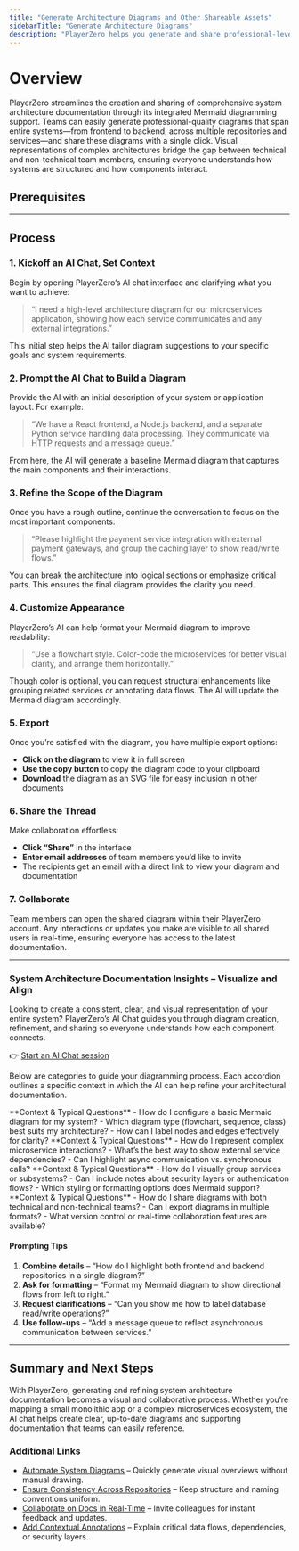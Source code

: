 ```yaml
---
title: "Generate Architecture Diagrams and Other Shareable Assets"
sidebarTitle: "Generate Architecture Diagrams"
description: "PlayerZero helps you generate and share professional-level system architecture documentation with integrated Mermaid diagrams."
---
```



# Overview

PlayerZero streamlines the creation and sharing of comprehensive system architecture documentation through its integrated Mermaid diagramming support. Teams can easily generate professional-quality diagrams that span entire systems—from frontend to backend, across multiple repositories and services—and share these diagrams with a single click. Visual representations of complex architectures bridge the gap between technical and non-technical team members, ensuring everyone understands how systems are structured and how components interact.

## **Prerequisites**

<SourceControlManagement/>

---

## **Process**

### 1. **Kickoff an AI Chat, Set Context**  
Begin by opening PlayerZero’s AI chat interface and clarifying what you want to achieve:

> “I need a high-level architecture diagram for our microservices application, showing how each service communicates and any external integrations.”

This initial step helps the AI tailor diagram suggestions to your specific goals and system requirements.

### 2. **Prompt the AI Chat to Build a Diagram**  
Provide the AI with an initial description of your system or application layout. For example:

> “We have a React frontend, a Node.js backend, and a separate Python service handling data processing. They communicate via HTTP requests and a message queue.”

From here, the AI will generate a baseline Mermaid diagram that captures the main components and their interactions.

### 3. **Refine the Scope of the Diagram**  
Once you have a rough outline, continue the conversation to focus on the most important components:

> “Please highlight the payment service integration with external payment gateways, and group the caching layer to show read/write flows.”

You can break the architecture into logical sections or emphasize critical parts. This ensures the final diagram provides the clarity you need.

### 4. **Customize Appearance**  
PlayerZero’s AI can help format your Mermaid diagram to improve readability:

> “Use a flowchart style. Color-code the microservices for better visual clarity, and arrange them horizontally.”

Though color is optional, you can request structural enhancements like grouping related services or annotating data flows. The AI will update the Mermaid diagram accordingly.

### 5. **Export**  
Once you’re satisfied with the diagram, you have multiple export options:
- **Click on the diagram** to view it in full screen  
- **Use the copy button** to copy the diagram code to your clipboard  
- **Download** the diagram as an SVG file for easy inclusion in other documents  

### 6. **Share the Thread**  
Make collaboration effortless:
- **Click “Share”** in the interface  
- **Enter email addresses** of team members you’d like to invite  
- The recipients get an email with a direct link to view your diagram and documentation  

### 7. **Collaborate**  
Team members can open the shared diagram within their PlayerZero account. Any interactions or updates you make are visible to all shared users in real-time, ensuring everyone has access to the latest documentation.

---

### **System Architecture Documentation Insights – Visualize and Align**

Looking to create a consistent, clear, and visual representation of your entire system? PlayerZero’s AI Chat guides you through diagram creation, refinement, and sharing so everyone understands how each component connects.

👉 [Start an AI Chat session](https://app.playerzero.ai/chat)

Below are categories to guide your diagramming process. Each accordion outlines a specific context in which the AI can help refine your architectural documentation.

<AccordionGroup>

  <Accordion title="Mermaid Diagram Setup">
    **Context & Typical Questions**  
    - How do I configure a basic Mermaid diagram for my system?  
    - Which diagram type (flowchart, sequence, class) best suits my architecture?  
    - How can I label nodes and edges effectively for clarity?  
  </Accordion>

  <Accordion title="Service Interactions & Dependencies">
    **Context & Typical Questions**  
    - How do I represent complex microservice interactions?  
    - What’s the best way to show external service dependencies?  
    - Can I highlight async communication vs. synchronous calls?  
  </Accordion>

  <Accordion title="Advanced Diagram Customizations">
    **Context & Typical Questions**  
    - How do I visually group services or subsystems?  
    - Can I include notes about security layers or authentication flows?  
    - Which styling or formatting options does Mermaid support?  
  </Accordion>

  <Accordion title="Collaboration & Sharing">
    **Context & Typical Questions**  
    - How do I share diagrams with both technical and non-technical teams?  
    - Can I export diagrams in multiple formats?  
    - What version control or real-time collaboration features are available?  
  </Accordion>

</AccordionGroup>

#### **Prompting Tips**

1. **Combine details** – “How do I highlight both frontend and backend repositories in a single diagram?”  
2. **Ask for formatting** – “Format my Mermaid diagram to show directional flows from left to right.”  
3. **Request clarifications** – “Can you show me how to label database read/write operations?”  
4. **Use follow-ups** – “Add a message queue to reflect asynchronous communication between services.”

---

## **Summary and Next Steps**

With PlayerZero, generating and refining system architecture documentation becomes a visual and collaborative process. Whether you’re mapping a small monolithic app or a complex microservices ecosystem, the AI chat helps create clear, up-to-date diagrams and supporting documentation that teams can easily reference.

### Additional Links

- [Automate System Diagrams](mintlify://automate-system-diagrams) – Quickly generate visual overviews without manual drawing.  
- [Ensure Consistency Across Repositories](mintlify://ensure-consistency-repos) – Keep structure and naming conventions uniform.  
- [Collaborate on Docs in Real-Time](mintlify://collaborate-on-docs-realtime) – Invite colleagues for instant feedback and updates.  
- [Add Contextual Annotations](mintlify://add-contextual-annotations) – Explain critical data flows, dependencies, or security layers.

